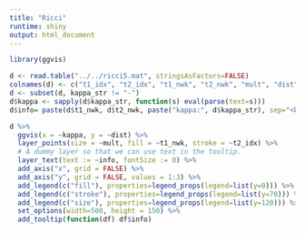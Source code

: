 ```yaml
---
title: "Ricci"
runtime: shiny
output: html_document
---
```


```r

library(ggvis)

d <- read.table("../../ricci5.mat", stringsAsFactors=FALSE)
colnames(d) <- c("t1_idx", "t2_idx", "t1_nwk", "t2_nwk", "mult", "dist", "kappa_str")
d <- subset(d, kappa_str != "-")
d$kappa <- sapply(d$kappa_str, function(s) eval(parse(text=s)))
d$info= paste(d$t1_nwk, d$t2_nwk, paste("kappa:", d$kappa_str), sep="<br />")

d %>%
  ggvis(x = ~kappa, y = ~dist) %>%
  layer_points(size = ~mult, fill = ~t1_nwk, stroke = ~t2_idx) %>%
  # A dummy layer so that we can use text in the tooltip.
  layer_text(text := ~info, fontSize := 0) %>%
  add_axis("x", grid = FALSE) %>%
  add_axis("y", grid = FALSE, values = 1:3) %>%
  add_legend(c("fill"), properties=legend_props(legend=list(y=0))) %>%
  add_legend(c("stroke"), properties=legend_props(legend=list(y=70))) %>%
  add_legend(c("size"), properties=legend_props(legend=list(y=120))) %>%
  set_options(width=500, height = 150) %>%
  add_tooltip(function(df) df$info)
```